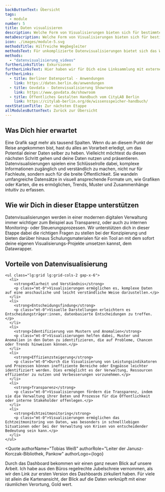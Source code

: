 ```yaml
---
backButtonText: Übersicht
tags:
  - module
number: 5
title: Daten visualisieren
description: Welche Form von Visualisierungen bieten sich für bestimmte Daten an? Wen willst du ansprechen? Und welche Tools und fertigen Lösungen gibt?
metaDescription: Welche Form von Visualisierungen bieten sich für bestimmte Daten an? Wen willst du ansprechen? Und welche Tools und fertigen Lösungen gibt?
icon: ./images/module-5.svg
methodsTitle: Hilfreiche Wegbegleiter
methodsText: Für unkomplizierte Datenvisualisierungen bietet sich das Webtool Datawrapper an, für das das Land Berlin Lizenzen vergibt. Wie das geht, zeigen unsere Videotutorials. Die Ergebnisse lassen sich unkompliziert über Imperia in den Auftritt des Landes Berlin integrieren.
methods:
  - "datenvisualisierung_videos"
furtherLinksTitle: Exkursionen
furtherLinksText: Hier haben wir für Dich eine Linksammlung mit externen Ressourcen zusammengetragen. Falls Du noch tiefer ins Thema einsteigen willst – wünschen wir viel Spaß beim Stöbern!
furtherLinks:
  - title: Berliner Datenportal - Anwendungen
    link: https://daten.berlin.de/anwendungen
  - title: Govdata - Datenvisualisierung Showroom
    link: https://www.govdata.de/showroom
  - title: Öffentliches Gestalten Handbuch vom CityLAB Berlin
    link: https://citylab-berlin.org/de/wissensspeicher-handbuch/
nextStationTitle: Zur nächsten Etappe
allModulesButtonText: Zurück zur Übersicht
---
```


## Was Dich hier erwartet

Eine Grafik sagt mehr als tausend Spalten. Wenn du an diesem Punkt der Reise angekommen bist, hast du alles an Vorarbeit erledigt, um das Potential deiner Daten selber zu heben. Vielleicht möchtest du diesen nächsten Schritt gehen und deine Daten nutzen und präsentieren. Datenvisualisierungen spielen eine Schlüsselrolle dabei, komplexe Informationen zugänglich und verständlich zu machen, nicht nur für Fachleute, sondern auch für die breite Öffentlichkeit. Sie wandeln umfangreiche Datensätze in visuell ansprechende Formate um, wie Grafiken oder Karten, die es ermöglichen, Trends, Muster und Zusammenhänge intuitiv zu erfassen.

## Wie wir Dich in dieser Etappe unterstützen

Datenvisualisierungen werden in einer modernen digitalen Verwaltung immer wichtiger zum Beispiel aus Transparenz, oder auch zu internen Monitoring- oder Steuerungsprozessen. Wir unterstützen dich in dieser Etappe dabei die richtigen Fragen zu stellen bei der Konzipierung und bieten darüber hinaus Schulungsmaterialen für ein Tool an mit dem sofort deine eigenen Visualisierungs-Projekte umsetzen kannst, dem Datawrapper.

<TextContentSection class="bg-bg-alt px-4 sm:px-6">
    <h2>Vorteile von Datenvisualisierung</h2>

    <ul class="lg:grid lg:grid-cols-2 gap-x-6">
      <li>
        <strong>Klarheit und Verständnis</strong>
        <p class="mt-0">Visualisierungen ermöglichen es, komplexe Daten auf eine anschauliche und leicht verständliche Weise darzustellen.</p>
      </li>
      <li>
        <strong>Entscheidungsfindung</strong>
        <p class="mt-0">Visuelle Darstellungen erleichtern es Entscheidungsträger:innen, datenbasierte Entscheidungen zu treffen.</p>
      </li>
      <li>
        <strong>Identifizierung von Mustern und Anomalien</strong>
        <p class="mt-0">Visualisierungen helfen dabei, Muster und Anomalien in den Daten zu identifizieren, die auf Probleme, Chancen oder Trends hinweisen können.</p>
      </li>
      <li>
        <strong>Effizienzsteigerung</strong>
        <p class="mt-0">Durch die Visualisierung von Leistungsindikatoren und Prozessen können ineffiziente Bereiche oder Engpässe leichter identifiziert werden. Dies ermöglicht es der Verwaltung, Ressourcen effizienter zu nutzen und Verbesserungen vorzunehmen.</p>
      </li>
      <li>
        <strong>Transparenz</strong>
        <p class="mt-0">Visualisierungen fördern die Transparenz, indem sie die Verwaltung ihrer Daten und Prozesse für die Öffentlichkeit oder interne Stakeholder offenlegen.</p>
      </li>
      <li>
        <strong>Echtzeitmonitoring</strong>
        <p class="mt-0">Visualisierungen ermöglichen das Echtzeitmonitoring von Daten, was besonders in schnelllebigen Situationen oder bei der Verwaltung von Krisen von entscheidender Bedeutung sein kann.</p>
      </li>
    </ul>

</TextContentSection>


<Quote
  authorName="Tobias Weiß"
  authorRole="Leiter der Janusz-Korczak-Bibliothek, Pankow"
  authorLogo={logo}
>
  Durch das Dashboard bekommen wir einen ganz neuen Blick auf unsere Arbeit. Ich
  habe aus den Büros regelrechte Jubelschreie vernommen, als wir den Link zur
  ersten Version des Dashboards zirkuliert haben. Für viele ist allein die
  Kartenansicht, der Blick auf die Daten verknüpft mit einer räumlichen
  Verortung, Gold wert.
</Quote>
